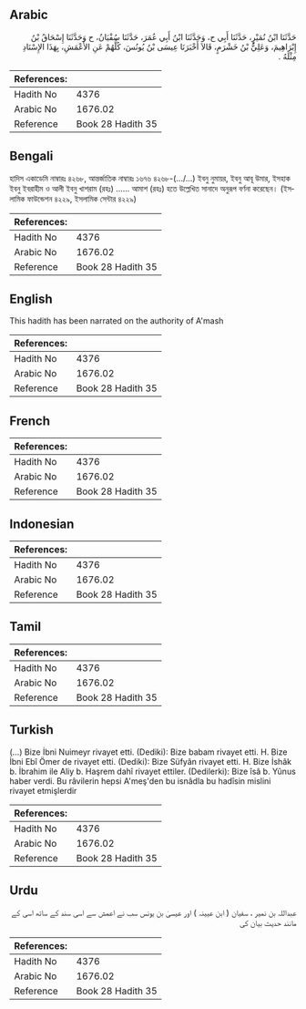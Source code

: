 ## Arabic


<div dir="rtl" lang="ar" style={{fontSize:'larger',backgroundColor:'#f8f9fa',padding:20}}>
حَدَّثَنَا ابْنُ نُمَيْرٍ، حَدَّثَنَا أَبِي ح، وَحَدَّثَنَا ابْنُ أَبِي عُمَرَ، حَدَّثَنَا سُفْيَانُ، ح وَحَدَّثَنَا إِسْحَاقُ بْنُ إِبْرَاهِيمَ، وَعَلِيُّ بْنُ خَشْرَمٍ، قَالاَ أَخْبَرَنَا عِيسَى بْنُ يُونُسَ، كُلُّهُمْ عَنِ الأَعْمَشِ، بِهَذَا الإِسْنَادِ مِثْلَهُ ‏.‏
</div>
<div style={{backgroundColor:'#f8f9fa',padding:20, marginBottom: 10}}><table> <thead> <tr> <th>References:</th> <th></th> </tr> </thead> <tbody><tr><td>Hadith No</td><td>4376</td></tr><tr><td>Arabic No</td><td>1676.02</td></tr><tr><td>Reference</td><td>Book 28 Hadith 35</td></tr></tbody></table></div>

## Bengali


<div dir="ltr" lang="bn" style={{fontSize:'larger',backgroundColor:'#f8f9fa',padding:20}}>
হাদিস একাডেমি নাম্বারঃ ৪২৬৮, আন্তর্জাতিক নাম্বারঃ ১৬৭৬ ৪২৬৮-(.../...) ইবনু নুমায়র, ইবনু আবূ উমার, ইসহাক ইবনু ইবরাহীম ও আলী ইবনু খাশরাম (রহঃ) ...... আমাশ (রহঃ) হতে উল্লেখিত সানাদে অনুরূপ বর্ণনা করেছেন। (ইসলামিক ফাউন্ডেশন ৪২২৯, ইসলামিক সেন্টার ৪২২৯)
</div>
<div style={{backgroundColor:'#f8f9fa',padding:20, marginBottom: 10}}><table> <thead> <tr> <th>References:</th> <th></th> </tr> </thead> <tbody><tr><td>Hadith No</td><td>4376</td></tr><tr><td>Arabic No</td><td>1676.02</td></tr><tr><td>Reference</td><td>Book 28 Hadith 35</td></tr></tbody></table></div>

## English


<div dir="ltr" lang="en" style={{fontSize:'larger',backgroundColor:'#f8f9fa',padding:20}}>
This hadith has been narrated on the authority of A'mash
</div>
<div style={{backgroundColor:'#f8f9fa',padding:20, marginBottom: 10}}><table> <thead> <tr> <th>References:</th> <th></th> </tr> </thead> <tbody><tr><td>Hadith No</td><td>4376</td></tr><tr><td>Arabic No</td><td>1676.02</td></tr><tr><td>Reference</td><td>Book 28 Hadith 35</td></tr></tbody></table></div>

## French


<div dir="ltr" lang="fr" style={{fontSize:'larger',backgroundColor:'#f8f9fa',padding:20}}>

</div>
<div style={{backgroundColor:'#f8f9fa',padding:20, marginBottom: 10}}><table> <thead> <tr> <th>References:</th> <th></th> </tr> </thead> <tbody><tr><td>Hadith No</td><td>4376</td></tr><tr><td>Arabic No</td><td>1676.02</td></tr><tr><td>Reference</td><td>Book 28 Hadith 35</td></tr></tbody></table></div>

## Indonesian


<div dir="ltr" lang="id" style={{fontSize:'larger',backgroundColor:'#f8f9fa',padding:20}}>

</div>
<div style={{backgroundColor:'#f8f9fa',padding:20, marginBottom: 10}}><table> <thead> <tr> <th>References:</th> <th></th> </tr> </thead> <tbody><tr><td>Hadith No</td><td>4376</td></tr><tr><td>Arabic No</td><td>1676.02</td></tr><tr><td>Reference</td><td>Book 28 Hadith 35</td></tr></tbody></table></div>

## Tamil


<div dir="ltr" lang="ta" style={{fontSize:'larger',backgroundColor:'#f8f9fa',padding:20}}>

</div>
<div style={{backgroundColor:'#f8f9fa',padding:20, marginBottom: 10}}><table> <thead> <tr> <th>References:</th> <th></th> </tr> </thead> <tbody><tr><td>Hadith No</td><td>4376</td></tr><tr><td>Arabic No</td><td>1676.02</td></tr><tr><td>Reference</td><td>Book 28 Hadith 35</td></tr></tbody></table></div>

## Turkish


<div dir="ltr" lang="tr" style={{fontSize:'larger',backgroundColor:'#f8f9fa',padding:20}}>
(…) Bize İbni Nuimeyr rivayet etti. (Dediki): Bize babam rivayet etti. H. Bize İbni Ebî Ömer de rivayet etti. (Dediki): Bize Süfyân rivayet etti. H. Bize İshâk b. İbrahim ile Aliy b. Haşrem dahî rivayet ettiler. (Dedilerki): Bize îsâ b. Yûnus haber verdi. Bu râvilerin hepsi A'meş'den bu isnâdla bu hadîsin mislini rivayet etmişlerdir
</div>
<div style={{backgroundColor:'#f8f9fa',padding:20, marginBottom: 10}}><table> <thead> <tr> <th>References:</th> <th></th> </tr> </thead> <tbody><tr><td>Hadith No</td><td>4376</td></tr><tr><td>Arabic No</td><td>1676.02</td></tr><tr><td>Reference</td><td>Book 28 Hadith 35</td></tr></tbody></table></div>

## Urdu


<div dir="rtl" lang="ur" style={{fontSize:'larger',backgroundColor:'#f8f9fa',padding:20}}>
عبداللہ بن نمیر ، سفیان ( ابن عیینہ ) اور عیسیٰ بن یونس سب نے اعمش سے اسی سند کے ساتھ اسی کے مانند حدیث بیان کی
</div>
<div style={{backgroundColor:'#f8f9fa',padding:20, marginBottom: 10}}><table> <thead> <tr> <th>References:</th> <th></th> </tr> </thead> <tbody><tr><td>Hadith No</td><td>4376</td></tr><tr><td>Arabic No</td><td>1676.02</td></tr><tr><td>Reference</td><td>Book 28 Hadith 35</td></tr></tbody></table></div>